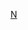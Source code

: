 {{Catnav|頁面分類|...|荷蘭足球|荷蘭足球俱樂部|效力荷蘭球會的球員}}
{{Commonscat|Players of NEC Nijmegen}}

[[Category:效力荷蘭球會的球員|N]]